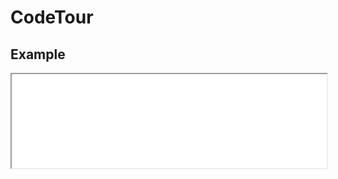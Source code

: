 
# CodeTour

## Example

<iframe
  src="/examples/example"
  height={400}
  width="100%"
  className="mt-6 mb-6 border border-gray-200"
/>

<Tabs items={["index.tsx", "styles.css"]}>
  <Tab>
   
```javascript filename="index.tsx" copy
import { CodeTour } from "@nguyend-nam/code-tour";
import "./styles.css";

const str = `function lorem(ipsum, dolor) {
const sit = "lorem ipsum";
dolor = elit(dolor, 3);

while (++consectetur < amet) {
// TODO
}
}`;

export default function CodeTourDemo() {
  return (
    <div className="layout">
      <CodeTour
        defaultSourceCode={str}
        language="javascript"
        steps={[
          {},
          {
            focus: [0, [4, 6]],
          },
          {
            focus: 5,
            replaces: [
              {
                line: 5,
                values: "    sit.eiusmod();",
              },
            ],
          },
          {
            focus: 5,
            replaces: [
              {
                line: 5,
                values: '    sit.eiusmod("dolor sit amet");',
              },
            ],
          },
          {
            focus: 6,
            replaces: [
              {
                line: 5,
                values: '    sit.eiusmod("dolor sit amet");',
              },
            ],
            inserts: [
              {
                line: 6,
                values: "    tempor();",
              },
            ],
          },
          {
            focus: 6,
            replaces: [
              {
                line: 5,
                values: '    sit.eiusmod("dolor sit amet");',
              },
            ],
            inserts: [
              {
                line: 6,
                values: "    tempor(ipsum, adipiscing);",
              },
            ],
          },
          {
            replaces: [
              {
                line: 5,
                values: '    sit.eiusmod("dolor sit amet");',
              },
            ],
            inserts: [
              {
                line: 6,
                values: "    tempor(ipsum, adipiscing);",
              },
            ],
          },
        ]}
      />
    </div>
  );
}
```

  </Tab>
  <Tab>

```css filename="styles.css" copy
@import "@nguyend-nam/code-tour/dist/styles.css";

.layout {
  padding: 16px;
}

@media (max-width: 767px) {
  .layout {
    padding: 0;
  }
}
```

  </Tab>
</Tabs>

## Highlighting

### Lines

<iframe
  src="/examples/highlight-lines"
  height={400}
  width="100%"
  className="mt-6 mb-6 border border-gray-200"
/>

<Tabs items={["index.tsx", "styles.css"]}>
  <Tab>
   
```javascript filename="index.tsx" copy
import { CodeTour } from "@nguyend-nam/code-tour";
import "./styles.css";

const str = `function lorem(ipsum, dolor) {
const sit = "lorem ipsum";
dolor = elit(dolor, 3);

while (++consectetur < amet) {
sit.eiusmod("dolor sit amet");
}
}`;

export default function CodeTourDemo() {
  return (
    <div className="layout">
      <CodeTour
        defaultSourceCode={str}
        language="javascript"
        steps={[
          {
            focus: 1,
          },
          {
            focus: [1, 2],
          },
          {
            focus: [1, 2, 5],
          },
        ]}
      />
    </div>
  );
}
```

  </Tab>
  <Tab>

```css filename="styles.css" copy
@import "@nguyend-nam/code-tour/dist/styles.css";

.layout {
  padding: 16px;
}

@media (max-width: 767px) {
  .layout {
    padding: 0;
  }
}
```

  </Tab>
</Tabs>

### Range

<iframe
  src="/examples/highlight-range"
  height={400}
  width="100%"
  className="mt-6 mb-6 border border-gray-200"
/>

<Tabs items={["index.tsx", "styles.css"]}>
  <Tab>
   
```javascript filename="index.tsx" copy
import { CodeTour } from "@nguyend-nam/code-tour";
import "./styles.css";

const str = `function lorem(ipsum, dolor) {
const sit = "lorem ipsum";
dolor = elit(dolor, 3);

while (++consectetur < amet) {
sit.eiusmod("dolor sit amet");
}
}`;

export default function CodeTourDemo() {
  return (
    <div className="layout">
      <CodeTour
        defaultSourceCode={str}
        language="javascript"
        steps={[
          {
            focus: [[4, 6]],
          },
        ]}
      />
    </div>
  );
}
```

  </Tab>
  <Tab>

```css filename="styles.css" copy
@import "@nguyend-nam/code-tour/dist/styles.css";

.layout {
  padding: 16px;
}

@media (max-width: 767px) {
  .layout {
    padding: 0;
  }
}
```

  </Tab>
</Tabs>

### Mixed

<iframe
  src="/examples/highlight-mixed"
  height={400}
  width="100%"
  className="mt-6 mb-6 border border-gray-200"
/>

<Tabs items={["index.tsx", "styles.css"]}>
  <Tab>
   
```javascript filename="index.tsx" copy
import { CodeTour } from "@nguyend-nam/code-tour";
import "./styles.css";

const str = `function lorem(ipsum, dolor) {
const sit = "lorem ipsum";
dolor = elit(dolor, 3);

while (++consectetur < amet) {
sit.eiusmod("dolor sit amet");
}
}`;

export default function CodeTourDemo() {
  return (
    <div className="layout">
      <CodeTour
        defaultSourceCode={str}
        language="javascript"
        steps={[
          {
            focus: [0, [4, 6]],
          },
        ]}
      />
    </div>
  );
}
```

  </Tab>
  <Tab>

```css filename="styles.css" copy
@import "@nguyend-nam/code-tour/dist/styles.css";

.layout {
  padding: 16px;
}

@media (max-width: 767px) {
  .layout {
    padding: 0;
  }
}
```

  </Tab>
</Tabs>

## Inserting

<iframe
  src="/examples/inserting"
  height={400}
  width="100%"
  className="mt-6 mb-6 border border-gray-200"
/>

<Tabs items={["index.tsx", "styles.css"]}>
  <Tab>
   
```javascript filename="index.tsx" copy
import { CodeTour } from "@nguyend-nam/code-tour";
import "./styles.css";

const str = `function lorem(ipsum, dolor) {
}`;

export default function CodeTourDemo() {
  return (
    <div className="layout">
      <CodeTour
        defaultSourceCode={str}
        language="javascript"
        steps={[
          {},
          {
            inserts: [
              {
                line: 1,
                values: '  const sit = "lorem ipsum";',
              },
            ],
          },
          {
            inserts: [
              {
                line: 1,
                values: '  const sit = "lorem ipsum";',
              },
              {
                line: 1,
                values: '  dolor = elit(dolor, 3);',
              },
            ],
          },
        ]}
      />
    </div>
  );
}
```

  </Tab>
  <Tab>

```css filename="styles.css" copy
@import "@nguyend-nam/code-tour/dist/styles.css";

.layout {
  padding: 16px;
}

@media (max-width: 767px) {
  .layout {
    padding: 0;
  }
}
```

  </Tab>
</Tabs>

> **Note**: In the final step of the provided example, it's important to note that the algorithm simultaneously places all inserted lines at their respective indexes in the source code. Consequently, if multiple lines are inserted at the same index, they will be positioned together before the line that originally occupied that index. For instance, in the given example, both new lines are inserted at index 1, resulting in their placement before the line containing `}` (the original line at index 2).

## Replacing

<iframe
  src="/examples/replacing"
  height={400}
  width="100%"
  className="mt-6 mb-6 border border-gray-200"
/>

<Tabs items={["index.tsx", "styles.css"]}>
  <Tab>
   
```javascript filename="index.tsx" copy
import { CodeTour } from "@nguyend-nam/code-tour";
import "./styles.css";

const str = `function lorem(ipsum, dolor) {
const sit = "lorem ipsum";
dolor = elit(dolor, 3);

while (++consectetur < amet) {
// TODO
}
}`;

export default function CodeTourDemo() {
  return (
    <div className="layout">
      <CodeTour
        defaultSourceCode={str}
        language="javascript"
        steps={[
          {},
          {
            focus: [4, 6],
          },
          {
            focus: [4, 6],
            replaces: [
              {
                line: 4,
                values: "  do {",
              },
              {
                line: 6,
                values: "  } while (++consectetur < amet);",
              },
            ],
          },
          {
            replaces: [
              {
                line: 4,
                values: "  do {",
              },
              {
                line: 6,
                values: "  } while (++consectetur < amet);",
              },
            ],
          },
        ]}
      />
    </div>
  );
}
```

  </Tab>
  <Tab>

```css filename="styles.css" copy
@import "@nguyend-nam/code-tour/dist/styles.css";

.layout {
  padding: 16px;
}

@media (max-width: 767px) {
  .layout {
    padding: 0;
  }
}
```

  </Tab>
</Tabs>

## Control

### Navigation Bar

<iframe
  src="/examples/control-navigation"
  height={400}
  width="100%"
  className="mt-6 mb-6 border border-gray-200"
/>

<Tabs items={["index.tsx", "styles.css"]}>
  <Tab>
   
```javascript filename="index.tsx" copy
import { CodeTour } from "@nguyend-nam/code-tour";
import "./styles.css";

const str = `function lorem(ipsum, dolor) {
const sit = "lorem ipsum";
dolor = elit(dolor, 3);

while (++consectetur < amet) {
// TODO
}
}`;

export default function CodeTourDemo() {
  return (
    <div className="layout">
      <CodeTour
        defaultSourceCode={str}
        language="javascript"
        steps={[
          {},
          {
            focus: [0, [4, 6]],
          },
          {
            focus: 5,
            replaces: [
              {
                line: 5,
                values: "    sit.eiusmod();",
              },
            ],
          },
          {
            focus: 5,
            replaces: [
              {
                line: 5,
                values: '    sit.eiusmod("dolor sit amet");',
              },
            ],
          },
          {
            focus: 6,
            replaces: [
              {
                line: 5,
                values: '    sit.eiusmod("dolor sit amet");',
              },
            ],
            inserts: [
              {
                line: 6,
                values: "    tempor();",
              },
            ],
          },
          {
            focus: 6,
            replaces: [
              {
                line: 5,
                values: '    sit.eiusmod("dolor sit amet");',
              },
            ],
            inserts: [
              {
                line: 6,
                values: "    tempor(ipsum, adipiscing);",
              },
            ],
          },
          {
            replaces: [
              {
                line: 5,
                values: '    sit.eiusmod("dolor sit amet");',
              },
            ],
            inserts: [
              {
                line: 6,
                values: "    tempor(ipsum, adipiscing);",
              },
            ],
          },
        ]}
      />
    </div>
  );
}
```

  </Tab>
  <Tab>

```css filename="styles.css" copy
@import "@nguyend-nam/code-tour/dist/styles.css";

.layout {
  padding: 16px;
}

@media (max-width: 767px) {
  .layout {
    padding: 0;
  }
}
```

  </Tab>
</Tabs>

### Step Buttons

<iframe
  src="/examples/control-steps-list"
  height={400}
  width="100%"
  className="mt-6 mb-6 border border-gray-200"
/>

<Tabs items={["index.tsx", "styles.css"]}>
  <Tab>
   
```javascript filename="index.tsx" copy
import { CodeTour } from "@nguyend-nam/code-tour";
import "./styles.css";

const str = `function lorem(ipsum, dolor) {
const sit = "lorem ipsum";
dolor = elit(dolor, 3);

while (++consectetur < amet) {
// TODO
}
}`;

export default function CodeTourDemo() {
  return (
    <div className="layout">
      <CodeTour
        defaultSourceCode={str}
        language="javascript"
        showNavigationBar={false}
        showStepNameButtons
        steps={[
          { stepName: "Start" },
          {
            stepName: "Highlight",
            focus: [0, [4, 6]],
          },
          {
            stepName: "Highlight + Replace",
            focus: 5,
            replaces: [
              {
                line: 5,
                values: "    sit.eiusmod();",
              },
            ],
          },
          {
            stepName: "Highlight + Replace",
            focus: 5,
            replaces: [
              {
                line: 5,
                values: '    sit.eiusmod("dolor sit amet");',
              },
            ],
          },
          {
            stepName: "Highlight + Insert",
            focus: 6,
            replaces: [
              {
                line: 5,
                values: '    sit.eiusmod("dolor sit amet");',
              },
            ],
            inserts: [
              {
                line: 6,
                values: "    tempor();",
              },
            ],
          },
          {
            stepName: "Highlight + Insert",
            focus: 6,
            replaces: [
              {
                line: 5,
                values: '    sit.eiusmod("dolor sit amet");',
              },
            ],
            inserts: [
              {
                line: 6,
                values: "    tempor(ipsum, adipiscing);",
              },
            ],
          },
          {
            stepName: "End",
            replaces: [
              {
                line: 5,
                values: '    sit.eiusmod("dolor sit amet");',
              },
            ],
            inserts: [
              {
                line: 6,
                values: "    tempor(ipsum, adipiscing);",
              },
            ],
          },
        ]}
      />
    </div>
  );
}
```

  </Tab>
  <Tab>

```css filename="styles.css" copy
@import "@nguyend-nam/code-tour/dist/styles.css";

.layout {
  padding: 16px;
}

@media (max-width: 767px) {
  .layout {
    padding: 0;
  }
}
```

  </Tab>
</Tabs>

## APIs

### Step

| Name           | Type                                        | Default | Description                                                                                                  | Required |
| -------------- | ------------------------------------------- | ------- | ------------------------------------------------------------------------------------------------------------ | -------- |
| **stepName**   | `string`                                    |         | The name of that specific step                                                                               |          |
| **sourceCode** | `string`                                    |         | The source code of that specific step, if not set, the step takes the `defaultSourceCode` from the component |          |
| **focus**      | `number \| ([number, number] \| number)[];` |         | The lines or group of lines you want to highlight                                                            |          |
| **replaces**   | `{ line: number; values: string; }[]`       |         | The lines you want to replace, and the values you want them to be                                            |          |
| **inserts**    | `{ line: number; values: string; }[]`       |         | The lines you want to insert, and the values you want them to be                                             |          |
| **language**   | `string`                                    |         | The programming language of that specific step, if not set, the step takes the `language` from the component |          |

### Component

| Name                              | Type            | Default | Description                                                 | Required |
| --------------------------------- | --------------- | ------- | ----------------------------------------------------------- | -------- |
| **defaultSourceCode**             | `string`        |         | The source code you want to show                            | &check;  |
| **language**                      | `string`        |         | The programming language of the source code                 | &check;  |
| **steps**                         | `string`        | `[]`    | The list of [Step](#step)s                                  |          |
| **showNavigationBar**             | `boolean`       | `true`  | Show/hide navigation buttons                                |          |
| **showStepNameButtons**           | `boolean`       | `false` | Show/hide step buttons                                      |          |
| **className**                     | `string`        |         | The classes you want to apply to the component              |          |
| **style**                         | `CSSProperties` |         | The styles you want to apply to the component               |          |
| **navigationClassName**           | `string`        |         | The classes you want to apply to the navigation             |          |
| **navigationStyle**               | `CSSProperties` |         | The styles you want to apply to the navigation              |          |
| **navigationButtonClassName**     | `string`        |         | The classes you want to apply to the navigation buttons     |          |
| **navigationButtonStyle**         | `CSSProperties` |         | The styles you want to apply to the navigation buttons      |          |
| **codeContainerClassName**        | `string`        |         | The classes you want to apply to the source code container  |          |
| **codeContainerStyle**            | `CSSProperties` |         | The styles you want to apply to the source code container   |          |
| **codeLineClassName**             | `string`        |         | The classes you want to apply to the source code lines      |          |
| **codeLineStyle**                 | `CSSProperties` |         | The styles you want to apply to the source code lines       |          |
| **stepButtonsContainerClassName** | `string`        |         | The classes you want to apply to the step buttons container |          |
| **stepButtonsContainerStyle**     | `CSSProperties` |         | The styles you want to apply to the step buttons container  |          |
| **stepButtonClassName**           | `string`        |         | The classes you want to apply to the step buttons           |          |
| **stepButtonStyle**               | `CSSProperties` |         | The styles you want to apply to the step buttons            |          |
